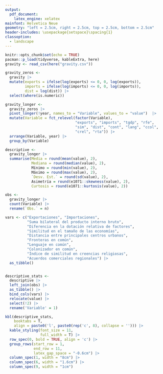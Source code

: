 ```yaml
---
output:
  pdf_document:
    latex_engine: xelatex
mainfont: Helvetica Neue
geometry: "left = 2.5cm, right = 2.5cm, top = 2.5cm, bottom = 2.5cm"
header-includes: \usepackage{setspace}\spacing{1}
classoption: 
  - landscape
---
```


```r
knitr::opts_chunk$set(echo = TRUE)
pacman::p_load(tidyverse, kableExtra, here)
gravity <- read_csv(here("gravity.csv"))
```

```r
gravity_zeros <- 
  gravity |> 
  mutate(exports = ifelse(log(exports) <= 0, 0, log(exports)),
         imports = ifelse(log(imports) <= 0, 0, log(imports)),
         dist = log(dist)) |> 
  select(where(is.numeric))

gravity_longer <- 
  gravity_zeros |> 
  pivot_longer(!year, names_to = "Variable", values_to = "value")  |> 
  mutate(Variable = fct_relevel(factor(Variable),
                                "exports", "imports", "tgdp", "rfe",
                                "sim", "dist", "cont", "lang", "ccol", 
                                "crel", "rta")) |> 
  arrange(Variable, year) |> 
  group_by(Variable)

descriptive <- 
  gravity_longer |> 
  summarise(Media = round(mean(value), 2),
            Mediana = round(median(value), 2),
            Mínimo = round(min(value), 2),
            Máximo = round(max(value), 2),
            `Desv. Est.` = round(sd(value), 2),
            Asimetría = round(e1071::skewness(value), 2),
            Curtosis = round(e1071::kurtosis(value), 2))

obs <- 
  gravity_longer |> 
  count(Variable) |> 
  rename(`Obs.` = n)

vars <- c("Exportaciones", "Importaciones", 
          "Suma bilateral del producto interno bruto",
          "Diferencia en la dotación relativa de factores",
          "Similitud en el tamaño de las economías",
          "Distancia entre principales centros urbanos",
          "Fronteras en común",
          "Lenguaje en común", 
          "Colonizador en común",
          "Índice de similitud en creencias religiosas",
          "Acuerdos comerciales regionales") |> 
  as_tibble()


descriptive_stats <- 
  descriptive |> 
  left_join(obs) |> 
  as_tibble() |> 
  bind_cols(vars) |> 
  relocate(value) |> 
  select(!2) |> 
  rename('Variable' = 1)
```

\renewcommand{\arraystretch}{1.5}

```r
kbl(descriptive_stats, 
    booktabs = T,
    align = paste0('l', paste0(rep('c', 8), collapse = ''))) |> 
  kable_styling(font_size = 11,
                full_width = T) |> 
  row_spec(0, bold = TRUE, align = 'c') |> 
  group_rows(start_row = 1, 
             end_row = 11,
             latex_gap_space = "-0.6cm") |> 
  column_spec(1, width = "8cm") |> 
  column_spec(6, width = "1.6cm") |> 
  column_spec(9, width = "1cm")
```
